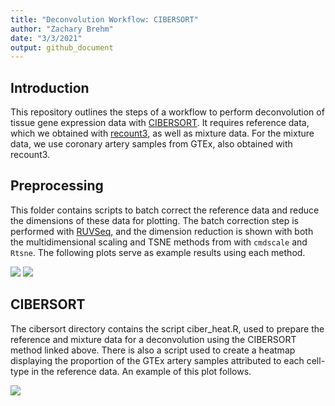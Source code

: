 ```yaml
---
title: "Deconvolution Workflow: CIBERSORT"
author: "Zachary Brehm"
date: "3/3/2021"
output: github_document
---
```


## Introduction

This repository outlines the steps of a workflow to perform deconvolution of tissue gene expression data with [CIBERSORT](https://cibersort.stanford.edu/). It requires reference data, which we obtained with [recount3](https://bioconductor.org/packages/release/bioc/html/recount3.html), as well as mixture data. For the mixture data, we use coronary artery samples from GTEx, also obtained with recount3.

## Preprocessing

This folder contains scripts to batch correct the reference data and reduce the dimensions of these data for plotting. The batch correction step is performed with [RUVSeq](https://bioconductor.org/packages/release/bioc/html/RUVSeq.html), and the dimension reduction is shown with both the multidimensional scaling and TSNE methods from with `cmdscale` and `Rtsne`. The following plots serve as example results using each method.

![](images/gg_cmd.svg)
![](images/gg_tsne.svg)

## CIBERSORT

The cibersort directory contains the script ciber_heat.R, used to prepare the reference and mixture data for a deconvolution using the CIBERSORT method linked above. There is also a script used to create a heatmap displaying the proportion of the GTEx artery samples attributed to each cell-type in the reference data. An example of this plot follows.

![](images/gg_ciberHeat.png)